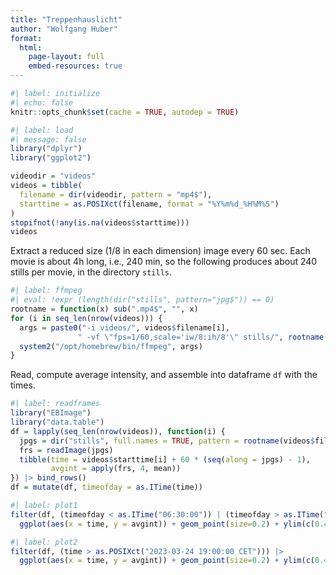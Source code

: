 ```yaml
---
title: "Treppenhauslicht"
author: "Wolfgang Huber"
format: 
  html:
    page-layout: full
    embed-resources: true
---
```


```r
#| label: initialize
#| echo: false
knitr::opts_chunk$set(cache = TRUE, autodep = TRUE)
```

```r
#| label: load
#| message: false
library("dplyr")
library("ggplot2")

videodir = "videos"
videos = tibble(
  filename = dir(videodir, pattern = "mp4$"),
  starttime = as.POSIXct(filename, format = "%Y%m%d_%H%M%S")
)
stopifnot(!any(is.na(videos$starttime)))
videos
```

Extract a reduced size (1/8 in each dimension) image every 60 sec.
Each movie is about 4h long, i.e., 240 min, so the following produces about 240 stills per movie, in the directory `stills`. 

```r
#| label: ffmpeg
#| eval: !expr (length(dir("stills", pattern="jpg$")) == 0)
rootname = function(x) sub(".mp4$", "", x)
for (i in seq_len(nrow(videos))) {
  args = paste0("-i videos/", videos$filename[i], 
               " -vf \"fps=1/60,scale='iw/8:ih/8'\" stills/", rootname(videos$filename[i]), "-%04d.jpg")
  system2("/opt/homebrew/bin/ffmpeg", args)
}
```

Read, compute average intensity, and assemble into dataframe `df` with the times.

```R
#| label: readframes
library("EBImage")
library("data.table")
df = lapply(seq_len(nrow(videos)), function(i) {
  jpgs = dir("stills", full.names = TRUE, pattern = rootname(videos$filename[i]))
  frs = readImage(jpgs)
  tibble(time = videos$starttime[i] + 60 * (seq(along = jpgs) - 1),
         avgint = apply(frs, 4, mean))
}) |> bind_rows()
df = mutate(df, timeofday = as.ITime(time))
```

```R
#| label: plot1
filter(df, (timeofday < as.ITime("06:30:00")) | (timeofday > as.ITime("19:00:00"))) |> 
  ggplot(aes(x = time, y = avgint)) + geom_point(size=0.2) + ylim(c(0.4,0.45))
```
```R
#| label: plot2
filter(df, (time > as.POSIXct("2023-03-24 19:00:00 CET"))) |> 
  ggplot(aes(x = time, y = avgint)) + geom_point(size=0.2) + ylim(c(0.4,0.45))
```
